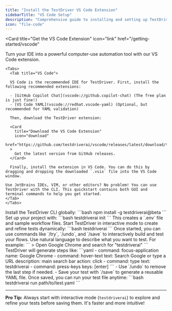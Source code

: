 ```yaml
---
title: "Install the TestDriver VS Code Extension"
sidebarTitle: "VS Code Setup"
description: "Comprehensive guide to installing and setting up TestDriver for VS Code"
icon: "file-code"
---
```



<Card
  title="Get the VS Code Extension"
  icon="link"
  href="/getting-started/vscode"
>
  Turn your IDE into a powerful computer-use automation tool with our VS Code extension.
</Card>

<Steps>
<Accordion title="Install the Extension">

    <Tabs>
      <Tab title="VS Code">

      VS Code is the recommended IDE for TestDriver. First, install the following recommended extensions:

      - [GitHub Copilot Chat](vscode://github.copilot-chat) (The free plan is just fine!)
      - [VS Code YAML](vscode://redhat.vscode-yaml) (Optional, but recommended for YAML validation)

      Then, download the TestDriver extension:

      <Card
        title="Download the VS Code Extension"
        icon="download"
        href="https://github.com/testdriverai/vscode/releases/latest/download/testdriver.vsix"
      >
        Get the latest version from GitHub releases. 
      </Card>

      Finally, install the extension in VS Code. You can do this by dragging and dropping the downloaded `.vsix` file into the VS Code window.

    Use JetBrains IDEs, VIM, or other editors? No problem! You can use TestDriver with the CLI. This quickstart contains both GUI and terminal commands to help you get started.
    </Tab>
    </Tabs>
  </Accordion>
<Step title="Install TestDriver">
Install the TestDriver CLI globally:  
```bash
npm install -g testdriverai@beta
```
</Step>

<Step title="Initialize Your Project">
Set up your project with:  
```bash
testdriverai init
```  
This creates a `.env` file and sample workflow files.
</Step>

<Step title="Run TestDriver in Interactive Mode">
Start TestDriver in interactive mode to create and refine tests dynamically:  
```bash
testdriverai
```  
Once started, you can use commands like `/try`, `/undo`, and `/save` to interactively build and test your flows.

<YmlWarning/>
</Step>

<Step title="Define Your Test Steps">
Use natural language to describe what you want to test. For example:  
```
> Open Google Chrome and search for "testdriverai"
```
TestDriver will generate steps like:  
```yaml
- command: focus-application
  name: Google Chrome
- command: hover-text
  text: Search Google or type a URL
  description: main search bar
  action: click
- command: type
  text: testdriverai
- command: press-keys
  keys: [enter]
```
</Step>

<Step title="Refine and Save Your Test">
- Use `/undo` to remove the last step if needed.  
- Save your test with `/save` to generate a reusable YAML file.
</Step>

<Step title="Run Saved Tests">
Once saved, you can run your test file anytime:  
```bash
testdriverai run path/to/test.yaml
```
</Step>

</Steps>

---

**Pro Tip:** Always start with interactive mode (`testdriverai`) to explore and refine your tests before saving them. It's faster and more intuitive!
